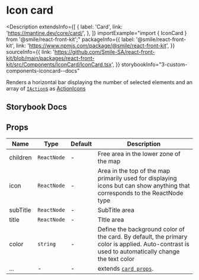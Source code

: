 # Icon card

<Description
  extendsInfo={[
    {
      label: 'Card',
      link: 'https://mantine.dev/core/card/',
    },
  ]}
  importExample="import { IconCard } from '@smile/react-front-kit';"
  packageInfo={{
    label: '@smile/react-front-kit',
    link: 'https://www.npmjs.com/package/@smile/react-front-kit',
  }}
  sourceInfo={{
    link: 'https://github.com/Smile-SA/react-front-kit/blob/main/packages/react-front-kit/src/Components/IconCard/IconCard.tsx',
  }}
  storybookInfo="3-custom-components-iconcard--docs"
>
  Renders a horizontal bar displaying the number of selected elements and an
  array of [`IAction`s](../../shared-types/actions#iactiont) as
  [ActionIcons](https://v6.mantine.dev/core/action-icon/)
</Description>

## Storybook Docs

<StorybookEmbed storyId="3-custom-components-iconcard--docs" height="2020" />

## Props

| Name     | Type        | Default | Description                                                                                                                                     |
| -------- | ----------- | ------- | ----------------------------------------------------------------------------------------------------------------------------------------------- |
| children | `ReactNode` | -       | Free area in the lower zone of the map                                                                                                          |
| icon     | `ReactNode` | -       | Area in the top of the map primarily used for displaying icons but can show anything that corresponds to the ReactNode type                     |
| subTitle | `ReactNode` | -       | SubTitle area                                                                                                                                   |
| title    | `ReactNode` | -       | TItle area                                                                                                                                      |
| color    | `string`    | -       | Define the background color of the card. By default, the primary color is applied. Auto-contrast is used to automatically change the text color |
| ...      | -           | -       | extends [`card props`](https://mantine.dev/core/card/?t=props).                                                                                 |
